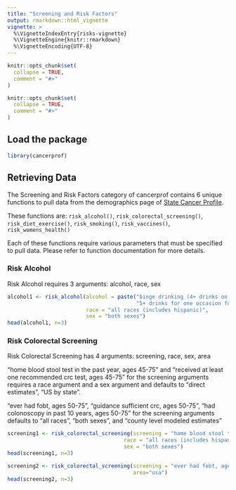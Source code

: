 ```yaml
---
title: "Screening and Risk Factors"
output: rmarkdown::html_vignette
vignette: >
  %\VignetteIndexEntry{risks-vignette}
  %\VignetteEngine{knitr::rmarkdown}
  %\VignetteEncoding{UTF-8}
---
```


```r
knitr::opts_chunk$set(
  collapse = TRUE,
  comment = "#>"
)
```

```r
knitr::opts_chunk$set(
  collapse = TRUE,
  comment = "#>"
)
```

## Load the package
```r
library(cancerprof)
```

## Retrieving Data

The Screening and Risk Factors category of cancerprof contains 6 unique functions to pull data from the demographics page of [State Cancer Profile](https://statecancerprofiles.cancer.gov/demographics/index.php).

These functions are: `risk_alcohol()`, `risk_colorectal_screening()`, `risk_diet_exercise()`, `risk_smoking()`, `risk_vaccines()`, `risk_womens_health()`

Each of these functions require various parameters that must be specified to pull data. Please refer to function documentation for more details.

### Risk Alcohol
Risk Alcohol requires 3 arguments: alcohol, race, sex

```r
alcohol1 <- risk_alcohol(alcohol = paste("binge drinking (4+ drinks on one occasion for women,", 
                                         "5+ drinks for one occasion for men), ages 21+"), 
                         race = "all races (includes hispanic)", 
                         sex = "both sexes")
head(alcohol1, n=3)
```

### Risk Colorectal Screening
Risk Colorectal Screening has 4 arguments: screening, race, sex, area

"home blood stool test in the past year, ages 45-75" and "received at least one recommended crc test, ages 45-75" for the screening arguments requires a race argument and a sex argument and defaults to "direct estimates", "US by state".

"ever had fobt, ages 50-75", "guidance sufficient crc, ages 50-75", "had colonoscopy in past 10 years, ages 50-75" for the screening arguments defaults to "all races", "both sexes", and "county level modeled estimates"

```r
screening1 <- risk_colorectal_screening(screening = "home blood stool test in the past year, ages 45-75",
                                     race = "all races (includes hispanic)",
                                     sex = "both sexes")
head(screening1, n=3)

screening2 <- risk_colorectal_screening(screening = "ever had fobt, ages 50-75",
                                        area="usa")
head(screening2, n=3)
```








